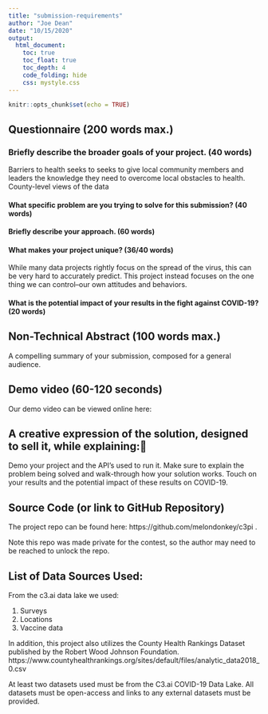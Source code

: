 ```yaml
---
title: "submission-requirements"
author: "Joe Dean"
date: "10/15/2020"
output: 
  html_document:
    toc: true
    toc_float: true
    toc_depth: 4
    code_folding: hide
    css: mystyle.css
---
```


```r
knitr::opts_chunk$set(echo = TRUE)
```

## Questionnaire (200 words max.)

### Briefly describe the broader goals of your project. (40 words)

Barriers to health seeks to seeks to give local community members and leaders the knowledge they need to overcome local obstacles to health.  County-level views of the data 

#### What specific problem are you trying to solve for this submission? (40 words)

#### Briefly describe your approach. (60 words)


#### What makes your project unique? (36/40 words)

While many data projects rightly focus on the spread of the virus, this can be very hard to accurately predict.  This project instead focuses on the one thing we can control--our own attitudes and behaviors.   

#### What is the potential impact of your results in the fight against COVID-19? (20 words)




## Non-Technical Abstract (100 words max.)

A compelling summary of your submission, composed for a general audience.



## Demo video (60-120 seconds)

Our demo video can be viewed online here: 


## A creative expression of the solution, designed to sell it, while explaining:

Demo your project and the API’s used to run it.
Make sure to explain the problem being solved and walk-through how your solution works.
Touch on your results and the potential impact of these results on COVID-19.

## Source Code (or link to GitHub Repository)

The project repo can be found here: https://github.com/melondonkey/c3pi .

Note this repo was made private for the contest, so the author may need to be reached to unlock the repo.  

## List of Data Sources Used:

From the c3.ai data lake we used:

1. Surveys
2. Locations
3. Vaccine data

In addition, this project also utilizes the County Health Rankings Dataset published by the Robert Wood Johnson Foundation.  https://www.countyhealthrankings.org/sites/default/files/analytic_data2018_0.csv



At least two datasets used must be from the C3.ai COVID-19 Data Lake.
All datasets must be open-access and links to any external datasets must be provided.